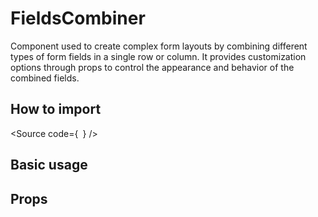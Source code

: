 

<Meta of={Stories} />

<H1>FieldsCombiner</H1>

Component used to create complex form layouts by combining different types of form fields in a single row or column.
It provides customization options through props to control the appearance and behavior of the combined fields.

<H2>How to import</H2>

<Source
  code={`
`}
/>

<H2>Basic usage</H2>

<Canvas of={Stories.Base} />

<H2>Props</H2>

<ArgTypes of={Stories} />
